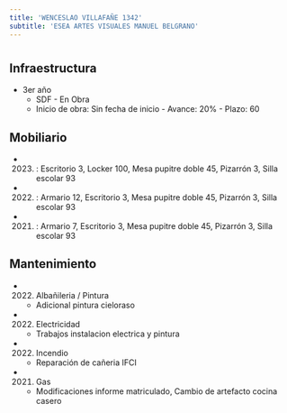 ```yaml
---
title: 'WENCESLAO VILLAFAÑE 1342'
subtitle: 'ESEA ARTES VISUALES MANUEL BELGRANO'
---
```


#
## Infraestructura

* 3er año 
    + SDF - En Obra 
    + Inicio de obra: Sin fecha de inicio - Avance: 20% - Plazo: 60 



## Mobiliario

*  (2023) : Escritorio 3, Locker 100, Mesa pupitre doble 45, Pizarrón 3, Silla escolar 93 

*  (2022) : Armario 12, Escritorio 3, Mesa pupitre doble 45, Pizarrón 3, Silla escolar 93 

*  (2021) : Armario 7, Escritorio 3, Mesa pupitre doble 45, Pizarrón 3, Silla escolar 93 





## Mantenimiento

*  (2022) Albañileria / Pintura 
    + Adicional pintura cieloraso

*  (2022) Electricidad 
    + Trabajos instalacion electrica y pintura

*  (2022) Incendio 
    + Reparación de cañeria  IFCI

*  (2021) Gas 
    + Modificaciones informe matriculado, Cambio de artefacto cocina casero






